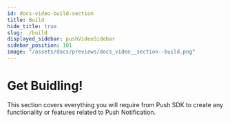 ```yaml
---
id: docs-video-build-section
title: Build
hide_title: true
slug: ./build
displayed_sidebar: pushVideoSidebar
sidebar_position: 101
image: "/assets/docs/previews/docs_video__section--build.png"
---
```


# Get Buidling!

This section covers everything you will require from Push SDK to create any functionality or features related to Push Notification.


<Head>
  <title>{`Build section | Push Video | Push Documentation`}</title>
</Head>


<DocCardList />
